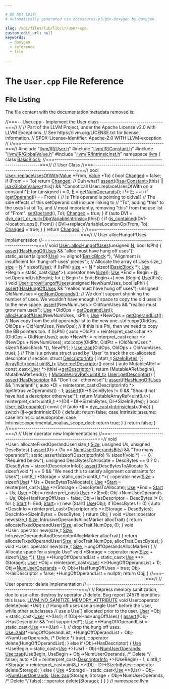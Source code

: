 ```yaml
---

# DO NOT EDIT!
# Automatically generated via docusaurus-plugin-doxygen by Doxygen.

slug: /api/files/lib/lib/ir/user-cpp
custom_edit_url: null
keywords:
  - doxygen
  - reference
  - file

---
```





# The `User.cpp` File Reference

<DoxygenPage pluginConfig={pluginConfig}>




## File Listing

The file content with the documentation metadata removed is:

<ProgramListing>

<Link id="l00001" /><CodeLine lineNumber="1"><span class="doxyHighlightComment">//===-- User.cpp - Implement the User class -------------------------------===//</span></CodeLine>
<Link id="l00002" /><CodeLine lineNumber="2"><span class="doxyHighlightComment">//</span></CodeLine>
<Link id="l00003" /><CodeLine lineNumber="3"><span class="doxyHighlightComment">// Part of the LLVM Project, under the Apache License v2.0 with LLVM Exceptions.</span></CodeLine>
<Link id="l00004" /><CodeLine lineNumber="4"><span class="doxyHighlightComment">// See https://llvm.org/LICENSE.txt for license information.</span></CodeLine>
<Link id="l00005" /><CodeLine lineNumber="5"><span class="doxyHighlightComment">// SPDX-License-Identifier: Apache-2.0 WITH LLVM-exception</span></CodeLine>
<Link id="l00006" /><CodeLine lineNumber="6"><span class="doxyHighlightComment">//</span></CodeLine>
<Link id="l00007" /><CodeLine lineNumber="7"><span class="doxyHighlightComment">//===----------------------------------------------------------------------===//</span></CodeLine>
<Link id="l00008" /><CodeLine lineNumber="8"></CodeLine>
<Link id="l00009" /><CodeLine lineNumber="9"><span class="doxyHighlightPreprocessor">#include &quot;<a href="/docs/api/files/include/include/llvm/include/llvm/ir/user-h">llvm/IR/User.h</a>&quot;</span></CodeLine>
<Link id="l00010" /><CodeLine lineNumber="10"><span class="doxyHighlightPreprocessor">#include &quot;<a href="/docs/api/files/include/include/llvm/include/llvm/ir/constant-h">llvm/IR/Constant.h</a>&quot;</span></CodeLine>
<Link id="l00011" /><CodeLine lineNumber="11"><span class="doxyHighlightPreprocessor">#include &quot;<a href="/docs/api/files/include/include/llvm/include/llvm/ir/globalvalue-h">llvm/IR/GlobalValue.h</a>&quot;</span></CodeLine>
<Link id="l00012" /><CodeLine lineNumber="12"><span class="doxyHighlightPreprocessor">#include &quot;<a href="/docs/api/files/include/include/llvm/include/llvm/ir/intrinsicinst-h">llvm/IR/IntrinsicInst.h</a>&quot;</span></CodeLine>
<Link id="l00013" /><CodeLine lineNumber="13"></CodeLine>
<Link id="l00014" /><CodeLine lineNumber="14"><span class="doxyHighlightKeyword">namespace </span><span class="doxyHighlight"><a href="/docs/api/namespaces/llvm">llvm</a> &#123;</span></CodeLine>
<Link id="l00015" /><CodeLine lineNumber="15"><span class="doxyHighlightKeyword">class </span><span class="doxyHighlight"><a href="/docs/api/classes/llvm/basicblock">BasicBlock</a>;</span></CodeLine>
<Link id="l00016" /><CodeLine lineNumber="16"></CodeLine>
<Link id="l00017" /><CodeLine lineNumber="17"><span class="doxyHighlightComment">//===----------------------------------------------------------------------===//</span></CodeLine>
<Link id="l00018" /><CodeLine lineNumber="18"><span class="doxyHighlightComment">//                                 User Class</span></CodeLine>
<Link id="l00019" /><CodeLine lineNumber="19"><span class="doxyHighlightComment">//===----------------------------------------------------------------------===//</span></CodeLine>
<Link id="l00020" /><CodeLine lineNumber="20"></CodeLine>
<Link id="l00021" /><CodeLine lineNumber="21"><span class="doxyHighlightKeywordType">bool</span><span class="doxyHighlight"> <a href="/docs/api/classes/llvm/user/#a1600c7959045cb6b6a5f5a1d427ec67e">User::replaceUsesOfWith</a>(<a href="/docs/api/classes/llvm/value">Value</a> &#42;From, <a href="/docs/api/classes/llvm/value">Value</a> &#42;To) &#123;</span></CodeLine>
<Link id="l00022" /><CodeLine lineNumber="22"><span class="doxyHighlight">  </span><span class="doxyHighlightKeywordType">bool</span><span class="doxyHighlight"> <a href="/docs/api/groups/arcopt/#gaa57b1a4e6a1c79233913139635169cf1">Changed</a> = </span><span class="doxyHighlightKeyword">false</span><span class="doxyHighlight">;</span></CodeLine>
<Link id="l00023" /><CodeLine lineNumber="23"><span class="doxyHighlight">  </span><span class="doxyHighlightKeywordFlow">if</span><span class="doxyHighlight"> (From == To) </span><span class="doxyHighlightKeywordFlow">return</span><span class="doxyHighlight"> <a href="/docs/api/groups/arcopt/#gaa57b1a4e6a1c79233913139635169cf1">Changed</a>;   </span><span class="doxyHighlightComment">// Duh what?</span></CodeLine>
<Link id="l00024" /><CodeLine lineNumber="24"></CodeLine>
<Link id="l00025" /><CodeLine lineNumber="25"><span class="doxyHighlight">  <a href="/docs/api/files/lib/lib/target/lib/target/amdgpu/silowercontrolflow-cpp/#a4868c5d81c5ccc98c47aeab6244346a0">assert</a>((!<a href="/docs/api/namespaces/llvm/#a92ca992e52dddc420f4b069cae06dfbe">isa&lt;Constant&gt;</a>(</span><span class="doxyHighlightKeyword">this</span><span class="doxyHighlight">) || <a href="/docs/api/namespaces/llvm/#a92ca992e52dddc420f4b069cae06dfbe">isa&lt;GlobalValue&gt;</a>(</span><span class="doxyHighlightKeyword">this</span><span class="doxyHighlight">)) &amp;&amp;</span></CodeLine>
<Link id="l00026" /><CodeLine lineNumber="26"><span class="doxyHighlight">         </span><span class="doxyHighlightStringLiteral">&quot;Cannot call User::replaceUsesOfWith on a constant!&quot;</span><span class="doxyHighlight">);</span></CodeLine>
<Link id="l00027" /><CodeLine lineNumber="27"></CodeLine>
<Link id="l00028" /><CodeLine lineNumber="28"><span class="doxyHighlight">  </span><span class="doxyHighlightKeywordFlow">for</span><span class="doxyHighlight"> (</span><span class="doxyHighlightKeywordType">unsigned</span><span class="doxyHighlight"> i = 0, <a href="/docs/api/files/lib/lib/ir/builtingcs-cpp/#abb2b3a60ccc38a28239e19a1646e0c8a">E</a> = <a href="/docs/api/classes/llvm/user/#addec638786f763d967811b45cb662f1f">getNumOperands</a>(); i != <a href="/docs/api/files/lib/lib/ir/builtingcs-cpp/#abb2b3a60ccc38a28239e19a1646e0c8a">E</a>; ++i)</span></CodeLine>
<Link id="l00029" /><CodeLine lineNumber="29"><span class="doxyHighlight">    </span><span class="doxyHighlightKeywordFlow">if</span><span class="doxyHighlight"> (<a href="/docs/api/classes/llvm/user/#aa0a2cb1582d1cec317bd205085469ca1">getOperand</a>(i) == From) &#123;  </span><span class="doxyHighlightComment">// Is This operand is pointing to oldval?</span></CodeLine>
<Link id="l00030" /><CodeLine lineNumber="30"><span class="doxyHighlight">      </span><span class="doxyHighlightComment">// The side effects of this setOperand call include linking to</span></CodeLine>
<Link id="l00031" /><CodeLine lineNumber="31"><span class="doxyHighlight">      </span><span class="doxyHighlightComment">// &quot;To&quot;, adding &quot;this&quot; to the uses list of To, and</span></CodeLine>
<Link id="l00032" /><CodeLine lineNumber="32"><span class="doxyHighlight">      </span><span class="doxyHighlightComment">// most importantly, removing &quot;this&quot; from the use list of &quot;From&quot;.</span></CodeLine>
<Link id="l00033" /><CodeLine lineNumber="33"><span class="doxyHighlight">      <a href="/docs/api/classes/llvm/user/#a5fa9b8e1842b354f64c1ba6be0a4a17f">setOperand</a>(i, To);</span></CodeLine>
<Link id="l00034" /><CodeLine lineNumber="34"><span class="doxyHighlight">      <a href="/docs/api/groups/arcopt/#gaa57b1a4e6a1c79233913139635169cf1">Changed</a> = </span><span class="doxyHighlightKeyword">true</span><span class="doxyHighlight">;</span></CodeLine>
<Link id="l00035" /><CodeLine lineNumber="35"><span class="doxyHighlight">    &#125;</span></CodeLine>
<Link id="l00036" /><CodeLine lineNumber="36"><span class="doxyHighlight">  </span><span class="doxyHighlightKeywordFlow">if</span><span class="doxyHighlight"> (</span><span class="doxyHighlightKeyword">auto</span><span class="doxyHighlight"> DVI = <a href="/docs/api/namespaces/llvm/#a5f6182886dc2f96c204299e92c1565d5">dyn&#95;cast&#95;or&#95;null&lt;DbgVariableIntrinsic&gt;</a>(</span><span class="doxyHighlightKeyword">this</span><span class="doxyHighlight">)) &#123;</span></CodeLine>
<Link id="l00037" /><CodeLine lineNumber="37"><span class="doxyHighlight">    </span><span class="doxyHighlightKeywordFlow">if</span><span class="doxyHighlight"> (<a href="/docs/api/namespaces/llvm/#acd1cd968cb420c82d70926920fcdc7d7">is&#95;contained</a>(DVI-&gt;location&#95;ops(), From)) &#123;</span></CodeLine>
<Link id="l00038" /><CodeLine lineNumber="38"><span class="doxyHighlight">      DVI-&gt;replaceVariableLocationOp(From, To);</span></CodeLine>
<Link id="l00039" /><CodeLine lineNumber="39"><span class="doxyHighlight">      <a href="/docs/api/groups/arcopt/#gaa57b1a4e6a1c79233913139635169cf1">Changed</a> = </span><span class="doxyHighlightKeyword">true</span><span class="doxyHighlight">;</span></CodeLine>
<Link id="l00040" /><CodeLine lineNumber="40"><span class="doxyHighlight">    &#125;</span></CodeLine>
<Link id="l00041" /><CodeLine lineNumber="41"><span class="doxyHighlight">  &#125;</span></CodeLine>
<Link id="l00042" /><CodeLine lineNumber="42"></CodeLine>
<Link id="l00043" /><CodeLine lineNumber="43"><span class="doxyHighlight">  </span><span class="doxyHighlightKeywordFlow">return</span><span class="doxyHighlight"> <a href="/docs/api/groups/arcopt/#gaa57b1a4e6a1c79233913139635169cf1">Changed</a>;</span></CodeLine>
<Link id="l00044" /><CodeLine lineNumber="44"><span class="doxyHighlight">&#125;</span></CodeLine>
<Link id="l00045" /><CodeLine lineNumber="45"></CodeLine>
<Link id="l00046" /><CodeLine lineNumber="46"><span class="doxyHighlightComment">//===----------------------------------------------------------------------===//</span></CodeLine>
<Link id="l00047" /><CodeLine lineNumber="47"><span class="doxyHighlightComment">//                         User allocHungoffUses Implementation</span></CodeLine>
<Link id="l00048" /><CodeLine lineNumber="48"><span class="doxyHighlightComment">//===----------------------------------------------------------------------===//</span></CodeLine>
<Link id="l00049" /><CodeLine lineNumber="49"></CodeLine>
<Link id="l00050" /><CodeLine lineNumber="50"><span class="doxyHighlightKeywordType">void</span><span class="doxyHighlight"> <a href="/docs/api/classes/llvm/user/#a1f1febd65726339f65bf604c66f908c0">User::allocHungoffUses</a>(</span><span class="doxyHighlightKeywordType">unsigned</span><span class="doxyHighlight"> <a href="/docs/api/files/lib/lib/support/regcomp-c/#a0240ac851181b84ac374872dc5434ee4">N</a>, </span><span class="doxyHighlightKeywordType">bool</span><span class="doxyHighlight"> IsPhi) &#123;</span></CodeLine>
<Link id="l00051" /><CodeLine lineNumber="51"><span class="doxyHighlight">  <a href="/docs/api/files/lib/lib/target/lib/target/amdgpu/silowercontrolflow-cpp/#a4868c5d81c5ccc98c47aeab6244346a0">assert</a>(<a href="/docs/api/classes/llvm/value/#abe68086704afcf3325b6b9b14ca4b625">HasHungOffUses</a> &amp;&amp; </span><span class="doxyHighlightStringLiteral">&quot;alloc must have hung off uses&quot;</span><span class="doxyHighlight">);</span></CodeLine>
<Link id="l00052" /><CodeLine lineNumber="52"></CodeLine>
<Link id="l00053" /><CodeLine lineNumber="53"><span class="doxyHighlight">  </span><span class="doxyHighlightKeyword">static&#95;assert</span><span class="doxyHighlight">(</span><span class="doxyHighlightKeyword">alignof</span><span class="doxyHighlight">(<a href="/docs/api/namespaces/llvm/rdf/#abd774f5d3a81e00ffb690f4f5c0c82cf">Use</a>) &gt;= </span><span class="doxyHighlightKeyword">alignof</span><span class="doxyHighlight">(<a href="/docs/api/namespaces/llvm/isd/#a22ea9cec080dd5f4f47ba234c2f59110a8472e46f9e4db168c5610ecdfb05dbaf">BasicBlock</a> &#42;),</span></CodeLine>
<Link id="l00054" /><CodeLine lineNumber="54"><span class="doxyHighlight">                </span><span class="doxyHighlightStringLiteral">&quot;Alignment is insufficient for &#39;hung-off-uses&#39; pieces&quot;</span><span class="doxyHighlight">);</span></CodeLine>
<Link id="l00055" /><CodeLine lineNumber="55"></CodeLine>
<Link id="l00056" /><CodeLine lineNumber="56"><span class="doxyHighlight">  </span><span class="doxyHighlightComment">// Allocate the array of Uses</span></CodeLine>
<Link id="l00057" /><CodeLine lineNumber="57"><span class="doxyHighlight">  </span><span class="doxyHighlightKeywordType">size&#95;t</span><span class="doxyHighlight"> <a href="/docs/api/files/lib/lib/target/lib/target/nvptx/nvvmreflect-cpp/#ac934769d93af95250952646a3829df4c">size</a> = <a href="/docs/api/files/lib/lib/support/regcomp-c/#a0240ac851181b84ac374872dc5434ee4">N</a> &#42; </span><span class="doxyHighlightKeyword">sizeof</span><span class="doxyHighlight">(<a href="/docs/api/namespaces/llvm/rdf/#abd774f5d3a81e00ffb690f4f5c0c82cf">Use</a>);</span></CodeLine>
<Link id="l00058" /><CodeLine lineNumber="58"><span class="doxyHighlight">  </span><span class="doxyHighlightKeywordFlow">if</span><span class="doxyHighlight"> (IsPhi)</span></CodeLine>
<Link id="l00059" /><CodeLine lineNumber="59"><span class="doxyHighlight">    <a href="/docs/api/files/lib/lib/target/lib/target/nvptx/nvvmreflect-cpp/#ac934769d93af95250952646a3829df4c">size</a> += <a href="/docs/api/files/lib/lib/support/regcomp-c/#a0240ac851181b84ac374872dc5434ee4">N</a> &#42; </span><span class="doxyHighlightKeyword">sizeof</span><span class="doxyHighlight">(<a href="/docs/api/namespaces/llvm/isd/#a22ea9cec080dd5f4f47ba234c2f59110a8472e46f9e4db168c5610ecdfb05dbaf">BasicBlock</a> &#42;);</span></CodeLine>
<Link id="l00060" /><CodeLine lineNumber="60"><span class="doxyHighlight">  <a href="/docs/api/namespaces/llvm/rdf/#abd774f5d3a81e00ffb690f4f5c0c82cf">Use</a> &#42;Begin = </span><span class="doxyHighlightKeyword">static&#95;cast&lt;</span><span class="doxyHighlight"><a href="/docs/api/namespaces/llvm/rdf/#abd774f5d3a81e00ffb690f4f5c0c82cf">Use</a>&#42;</span><span class="doxyHighlightKeyword">&gt;</span><span class="doxyHighlight">(::operator </span><span class="doxyHighlightKeyword">new</span><span class="doxyHighlight">(<a href="/docs/api/files/lib/lib/target/lib/target/nvptx/nvvmreflect-cpp/#ac934769d93af95250952646a3829df4c">size</a>));</span></CodeLine>
<Link id="l00061" /><CodeLine lineNumber="61"><span class="doxyHighlight">  <a href="/docs/api/namespaces/llvm/rdf/#abd774f5d3a81e00ffb690f4f5c0c82cf">Use</a> &#42;End = Begin + <a href="/docs/api/files/lib/lib/support/regcomp-c/#a0240ac851181b84ac374872dc5434ee4">N</a>;</span></CodeLine>
<Link id="l00062" /><CodeLine lineNumber="62"><span class="doxyHighlight">  setOperandList(Begin);</span></CodeLine>
<Link id="l00063" /><CodeLine lineNumber="63"><span class="doxyHighlight">  </span><span class="doxyHighlightKeywordFlow">for</span><span class="doxyHighlight"> (; Begin != End; Begin++)</span></CodeLine>
<Link id="l00064" /><CodeLine lineNumber="64"><span class="doxyHighlight">    </span><span class="doxyHighlightKeyword">new</span><span class="doxyHighlight"> (Begin) <a href="/docs/api/namespaces/llvm/rdf/#abd774f5d3a81e00ffb690f4f5c0c82cf">Use</a>(</span><span class="doxyHighlightKeyword">this</span><span class="doxyHighlight">);</span></CodeLine>
<Link id="l00065" /><CodeLine lineNumber="65"><span class="doxyHighlight">&#125;</span></CodeLine>
<Link id="l00066" /><CodeLine lineNumber="66"></CodeLine>
<Link id="l00067" /><CodeLine lineNumber="67"><span class="doxyHighlightKeywordType">void</span><span class="doxyHighlight"> <a href="/docs/api/classes/llvm/user/#af834e5d5dd096241c0bcc01c5a9c0902">User::growHungoffUses</a>(</span><span class="doxyHighlightKeywordType">unsigned</span><span class="doxyHighlight"> NewNumUses, </span><span class="doxyHighlightKeywordType">bool</span><span class="doxyHighlight"> IsPhi) &#123;</span></CodeLine>
<Link id="l00068" /><CodeLine lineNumber="68"><span class="doxyHighlight">  <a href="/docs/api/files/lib/lib/target/lib/target/amdgpu/silowercontrolflow-cpp/#a4868c5d81c5ccc98c47aeab6244346a0">assert</a>(<a href="/docs/api/classes/llvm/value/#abe68086704afcf3325b6b9b14ca4b625">HasHungOffUses</a> &amp;&amp; </span><span class="doxyHighlightStringLiteral">&quot;realloc must have hung off uses&quot;</span><span class="doxyHighlight">);</span></CodeLine>
<Link id="l00069" /><CodeLine lineNumber="69"></CodeLine>
<Link id="l00070" /><CodeLine lineNumber="70"><span class="doxyHighlight">  </span><span class="doxyHighlightKeywordType">unsigned</span><span class="doxyHighlight"> OldNumUses = <a href="/docs/api/classes/llvm/user/#addec638786f763d967811b45cb662f1f">getNumOperands</a>();</span></CodeLine>
<Link id="l00071" /><CodeLine lineNumber="71"></CodeLine>
<Link id="l00072" /><CodeLine lineNumber="72"><span class="doxyHighlight">  </span><span class="doxyHighlightComment">// We don&#39;t support shrinking the number of uses.  We wouldn&#39;t have enough</span></CodeLine>
<Link id="l00073" /><CodeLine lineNumber="73"><span class="doxyHighlight">  </span><span class="doxyHighlightComment">// space to copy the old uses in to the new space.</span></CodeLine>
<Link id="l00074" /><CodeLine lineNumber="74"><span class="doxyHighlight">  <a href="/docs/api/files/lib/lib/target/lib/target/amdgpu/silowercontrolflow-cpp/#a4868c5d81c5ccc98c47aeab6244346a0">assert</a>(NewNumUses &gt; OldNumUses &amp;&amp; </span><span class="doxyHighlightStringLiteral">&quot;realloc must grow num uses&quot;</span><span class="doxyHighlight">);</span></CodeLine>
<Link id="l00075" /><CodeLine lineNumber="75"></CodeLine>
<Link id="l00076" /><CodeLine lineNumber="76"><span class="doxyHighlight">  <a href="/docs/api/namespaces/llvm/rdf/#abd774f5d3a81e00ffb690f4f5c0c82cf">Use</a> &#42;OldOps = <a href="/docs/api/classes/llvm/user/#a024c7e10ce431a93ffdb4e5e6401e0be">getOperandList</a>();</span></CodeLine>
<Link id="l00077" /><CodeLine lineNumber="77"><span class="doxyHighlight">  <a href="/docs/api/classes/llvm/user/#a1f1febd65726339f65bf604c66f908c0">allocHungoffUses</a>(NewNumUses, IsPhi);</span></CodeLine>
<Link id="l00078" /><CodeLine lineNumber="78"><span class="doxyHighlight">  <a href="/docs/api/namespaces/llvm/rdf/#abd774f5d3a81e00ffb690f4f5c0c82cf">Use</a> &#42;NewOps = <a href="/docs/api/classes/llvm/user/#a024c7e10ce431a93ffdb4e5e6401e0be">getOperandList</a>();</span></CodeLine>
<Link id="l00079" /><CodeLine lineNumber="79"></CodeLine>
<Link id="l00080" /><CodeLine lineNumber="80"><span class="doxyHighlight">  </span><span class="doxyHighlightComment">// Now copy from the old operands list to the new one.</span></CodeLine>
<Link id="l00081" /><CodeLine lineNumber="81"><span class="doxyHighlight">  std::copy(OldOps, OldOps + OldNumUses, NewOps);</span></CodeLine>
<Link id="l00082" /><CodeLine lineNumber="82"></CodeLine>
<Link id="l00083" /><CodeLine lineNumber="83"><span class="doxyHighlight">  </span><span class="doxyHighlightComment">// If this is a Phi, then we need to copy the BB pointers too.</span></CodeLine>
<Link id="l00084" /><CodeLine lineNumber="84"><span class="doxyHighlight">  </span><span class="doxyHighlightKeywordFlow">if</span><span class="doxyHighlight"> (IsPhi) &#123;</span></CodeLine>
<Link id="l00085" /><CodeLine lineNumber="85"><span class="doxyHighlight">    </span><span class="doxyHighlightKeyword">auto</span><span class="doxyHighlight"> &#42;OldPtr = </span><span class="doxyHighlightKeyword">reinterpret&#95;cast&lt;</span><span class="doxyHighlightKeywordType">char</span><span class="doxyHighlight"> &#42;</span><span class="doxyHighlightKeyword">&gt;</span><span class="doxyHighlight">(OldOps + OldNumUses);</span></CodeLine>
<Link id="l00086" /><CodeLine lineNumber="86"><span class="doxyHighlight">    </span><span class="doxyHighlightKeyword">auto</span><span class="doxyHighlight"> &#42;NewPtr = </span><span class="doxyHighlightKeyword">reinterpret&#95;cast&lt;</span><span class="doxyHighlightKeywordType">char</span><span class="doxyHighlight"> &#42;</span><span class="doxyHighlightKeyword">&gt;</span><span class="doxyHighlight">(NewOps + NewNumUses);</span></CodeLine>
<Link id="l00087" /><CodeLine lineNumber="87"><span class="doxyHighlight">    std::copy(OldPtr, OldPtr + (OldNumUses &#42; </span><span class="doxyHighlightKeyword">sizeof</span><span class="doxyHighlight">(BasicBlock &#42;)), NewPtr);</span></CodeLine>
<Link id="l00088" /><CodeLine lineNumber="88"><span class="doxyHighlight">  &#125;</span></CodeLine>
<Link id="l00089" /><CodeLine lineNumber="89"><span class="doxyHighlight">  <a href="/docs/api/classes/llvm/use/#a017fb8dfaf7591379bf7596ce0f196eb">Use::zap</a>(OldOps, OldOps + OldNumUses, </span><span class="doxyHighlightKeyword">true</span><span class="doxyHighlight">);</span></CodeLine>
<Link id="l00090" /><CodeLine lineNumber="90"><span class="doxyHighlight">&#125;</span></CodeLine>
<Link id="l00091" /><CodeLine lineNumber="91"></CodeLine>
<Link id="l00092" /><CodeLine lineNumber="92"></CodeLine>
<Link id="l00093" /><CodeLine lineNumber="93"><span class="doxyHighlightComment">// This is a private struct used by &#96;User&#96; to track the co-allocated descriptor</span></CodeLine>
<Link id="l00094" /><CodeLine lineNumber="94"><span class="doxyHighlightComment">// section.</span></CodeLine>
<Link id="l00095" /><CodeLine lineNumber="95"><span class="doxyHighlightKeyword">struct </span><span class="doxyHighlight"><a href="/docs/api/structs/llvm/descriptorinfo">DescriptorInfo</a> &#123;</span></CodeLine>
<Link id="l00096" /><CodeLine lineNumber="96"><span class="doxyHighlight">  intptr&#95;t <a href="/docs/api/structs/llvm/descriptorinfo/#a87112c664e8508aa7fca39c810cd4229">SizeInBytes</a>;</span></CodeLine>
<Link id="l00097" /><CodeLine lineNumber="97"><span class="doxyHighlight">&#125;;</span></CodeLine>
<Link id="l00098" /><CodeLine lineNumber="98"></CodeLine>
<Link id="l00099" /><CodeLine lineNumber="99"><span class="doxyHighlight"><a href="/docs/api/classes/llvm/arrayref">ArrayRef&lt;const uint8&#95;t&gt;</a> <a href="/docs/api/classes/llvm/user/#a0d4a83cd78f12aa1ab452c4d94b9cb7b">User::getDescriptor</a>()</span><span class="doxyHighlightKeyword"> const </span><span class="doxyHighlight">&#123;</span></CodeLine>
<Link id="l00100" /><CodeLine lineNumber="100"><span class="doxyHighlight">  </span><span class="doxyHighlightKeyword">auto</span><span class="doxyHighlight"> MutableARef = </span><span class="doxyHighlightKeyword">const&#95;cast&lt;</span><span class="doxyHighlight"><a href="/docs/api/classes/llvm/user/#a282fa3e9586425313e0a954c18deee15">User</a> &#42;</span><span class="doxyHighlightKeyword">&gt;</span><span class="doxyHighlight">(</span><span class="doxyHighlightKeyword">this</span><span class="doxyHighlight">)-&gt;<a href="/docs/api/classes/llvm/user/#a0d4a83cd78f12aa1ab452c4d94b9cb7b">getDescriptor</a>();</span></CodeLine>
<Link id="l00101" /><CodeLine lineNumber="101"><span class="doxyHighlight">  </span><span class="doxyHighlightKeywordFlow">return</span><span class="doxyHighlight"> &#123;MutableARef.begin(), MutableARef.end()&#125;;</span></CodeLine>
<Link id="l00102" /><CodeLine lineNumber="102"><span class="doxyHighlight">&#125;</span></CodeLine>
<Link id="l00103" /><CodeLine lineNumber="103"></CodeLine>
<Link id="l00104" /><CodeLine lineNumber="104"><span class="doxyHighlight"><a href="/docs/api/classes/llvm/mutablearrayref">MutableArrayRef&lt;uint8&#95;t&gt;</a> <a href="/docs/api/classes/llvm/user/#a0d4a83cd78f12aa1ab452c4d94b9cb7b">User::getDescriptor</a>() &#123;</span></CodeLine>
<Link id="l00105" /><CodeLine lineNumber="105"><span class="doxyHighlight">  <a href="/docs/api/files/lib/lib/target/lib/target/amdgpu/silowercontrolflow-cpp/#a4868c5d81c5ccc98c47aeab6244346a0">assert</a>(<a href="/docs/api/classes/llvm/value/#ae534948f447c9e41a6890b01a8c13f0a">HasDescriptor</a> &amp;&amp; </span><span class="doxyHighlightStringLiteral">&quot;Don&#39;t call otherwise!&quot;</span><span class="doxyHighlight">);</span></CodeLine>
<Link id="l00106" /><CodeLine lineNumber="106"><span class="doxyHighlight">  <a href="/docs/api/files/lib/lib/target/lib/target/amdgpu/silowercontrolflow-cpp/#a4868c5d81c5ccc98c47aeab6244346a0">assert</a>(!<a href="/docs/api/classes/llvm/value/#abe68086704afcf3325b6b9b14ca4b625">HasHungOffUses</a> &amp;&amp; </span><span class="doxyHighlightStringLiteral">&quot;Invariant!&quot;</span><span class="doxyHighlight">);</span></CodeLine>
<Link id="l00107" /><CodeLine lineNumber="107"></CodeLine>
<Link id="l00108" /><CodeLine lineNumber="108"><span class="doxyHighlight">  </span><span class="doxyHighlightKeyword">auto</span><span class="doxyHighlight"> &#42;DI = </span><span class="doxyHighlightKeyword">reinterpret&#95;cast&lt;</span><span class="doxyHighlight">DescriptorInfo &#42;</span><span class="doxyHighlightKeyword">&gt;</span><span class="doxyHighlight">(getIntrusiveOperands()) - 1;</span></CodeLine>
<Link id="l00109" /><CodeLine lineNumber="109"><span class="doxyHighlight">  <a href="/docs/api/files/lib/lib/target/lib/target/amdgpu/silowercontrolflow-cpp/#a4868c5d81c5ccc98c47aeab6244346a0">assert</a>(DI-&gt;SizeInBytes != 0 &amp;&amp; </span><span class="doxyHighlightStringLiteral">&quot;Should not have had a descriptor otherwise!&quot;</span><span class="doxyHighlight">);</span></CodeLine>
<Link id="l00110" /><CodeLine lineNumber="110"></CodeLine>
<Link id="l00111" /><CodeLine lineNumber="111"><span class="doxyHighlight">  </span><span class="doxyHighlightKeywordFlow">return</span><span class="doxyHighlight"> MutableArrayRef&lt;uint8&#95;t&gt;(</span></CodeLine>
<Link id="l00112" /><CodeLine lineNumber="112"><span class="doxyHighlight">      </span><span class="doxyHighlightKeyword">reinterpret&#95;cast&lt;</span><span class="doxyHighlight">uint8&#95;t &#42;</span><span class="doxyHighlightKeyword">&gt;</span><span class="doxyHighlight">(DI) - DI-&gt;SizeInBytes, DI-&gt;SizeInBytes);</span></CodeLine>
<Link id="l00113" /><CodeLine lineNumber="113"><span class="doxyHighlight">&#125;</span></CodeLine>
<Link id="l00114" /><CodeLine lineNumber="114"></CodeLine>
<Link id="l00115" /><CodeLine lineNumber="115"><span class="doxyHighlightKeywordType">bool</span><span class="doxyHighlight"> <a href="/docs/api/classes/llvm/user/#af6a49991304b167c94f4a9756d3fd48f">User::isDroppable</a>()</span><span class="doxyHighlightKeyword"> const </span><span class="doxyHighlight">&#123;</span></CodeLine>
<Link id="l00116" /><CodeLine lineNumber="116"><span class="doxyHighlight">  </span><span class="doxyHighlightKeywordFlow">if</span><span class="doxyHighlight"> (</span><span class="doxyHighlightKeyword">auto</span><span class="doxyHighlight"> &#42;<a href="/docs/api/files/lib/lib/target/lib/target/nvptx/nvvmintrrange-cpp/#ac5804672fc0850438d63caec770647f8">II</a> = <a href="/docs/api/namespaces/llvm/#a22eeee01734061ac1b31ccd994c49eef">dyn&#95;cast&lt;IntrinsicInst&gt;</a>(</span><span class="doxyHighlightKeyword">this</span><span class="doxyHighlight">)) &#123;</span></CodeLine>
<Link id="l00117" /><CodeLine lineNumber="117"><span class="doxyHighlight">    </span><span class="doxyHighlightKeywordFlow">switch</span><span class="doxyHighlight"> (<a href="/docs/api/files/lib/lib/target/lib/target/nvptx/nvvmintrrange-cpp/#ac5804672fc0850438d63caec770647f8">II</a>-&gt;getIntrinsicID()) &#123;</span></CodeLine>
<Link id="l00118" /><CodeLine lineNumber="118"><span class="doxyHighlight">    </span><span class="doxyHighlightKeywordFlow">default</span><span class="doxyHighlight">:</span></CodeLine>
<Link id="l00119" /><CodeLine lineNumber="119"><span class="doxyHighlight">      </span><span class="doxyHighlightKeywordFlow">return</span><span class="doxyHighlight"> </span><span class="doxyHighlightKeyword">false</span><span class="doxyHighlight">;</span></CodeLine>
<Link id="l00120" /><CodeLine lineNumber="120"><span class="doxyHighlight">    </span><span class="doxyHighlightKeywordFlow">case</span><span class="doxyHighlight"> Intrinsic::assume:</span></CodeLine>
<Link id="l00121" /><CodeLine lineNumber="121"><span class="doxyHighlight">    </span><span class="doxyHighlightKeywordFlow">case</span><span class="doxyHighlight"> Intrinsic::pseudoprobe:</span></CodeLine>
<Link id="l00122" /><CodeLine lineNumber="122"><span class="doxyHighlight">    </span><span class="doxyHighlightKeywordFlow">case</span><span class="doxyHighlight"> Intrinsic::experimental&#95;noalias&#95;scope&#95;decl:</span></CodeLine>
<Link id="l00123" /><CodeLine lineNumber="123"><span class="doxyHighlight">      </span><span class="doxyHighlightKeywordFlow">return</span><span class="doxyHighlight"> </span><span class="doxyHighlightKeyword">true</span><span class="doxyHighlight">;</span></CodeLine>
<Link id="l00124" /><CodeLine lineNumber="124"><span class="doxyHighlight">    &#125;</span></CodeLine>
<Link id="l00125" /><CodeLine lineNumber="125"><span class="doxyHighlight">  &#125;</span></CodeLine>
<Link id="l00126" /><CodeLine lineNumber="126"><span class="doxyHighlight">  </span><span class="doxyHighlightKeywordFlow">return</span><span class="doxyHighlight"> </span><span class="doxyHighlightKeyword">false</span><span class="doxyHighlight">;</span></CodeLine>
<Link id="l00127" /><CodeLine lineNumber="127"><span class="doxyHighlight">&#125;</span></CodeLine>
<Link id="l00128" /><CodeLine lineNumber="128"></CodeLine>
<Link id="l00129" /><CodeLine lineNumber="129"><span class="doxyHighlightComment">//===----------------------------------------------------------------------===//</span></CodeLine>
<Link id="l00130" /><CodeLine lineNumber="130"><span class="doxyHighlightComment">//                         User operator new Implementations</span></CodeLine>
<Link id="l00131" /><CodeLine lineNumber="131"><span class="doxyHighlightComment">//===----------------------------------------------------------------------===//</span></CodeLine>
<Link id="l00132" /><CodeLine lineNumber="132"></CodeLine>
<Link id="l00133" /><CodeLine lineNumber="133"><span class="doxyHighlightKeywordType">void</span><span class="doxyHighlight"> &#42;User::allocateFixedOperandUser(</span><span class="doxyHighlightKeywordType">size&#95;t</span><span class="doxyHighlight"> <a href="/docs/api/files/lib/lib/analysis/inlineorder-cpp/#a7ee6f0cb51c3b9056199e9a0001fe8c3a6f6cb72d544962fa333e2e34ce64f719">Size</a>, </span><span class="doxyHighlightKeywordType">unsigned</span><span class="doxyHighlight"> Us,</span></CodeLine>
<Link id="l00134" /><CodeLine lineNumber="134"><span class="doxyHighlight">                                     </span><span class="doxyHighlightKeywordType">unsigned</span><span class="doxyHighlight"> DescBytes) &#123;</span></CodeLine>
<Link id="l00135" /><CodeLine lineNumber="135"><span class="doxyHighlight">  <a href="/docs/api/files/lib/lib/target/lib/target/amdgpu/silowercontrolflow-cpp/#a4868c5d81c5ccc98c47aeab6244346a0">assert</a>(Us &lt; (1u &lt;&lt; <a href="/docs/api/classes/llvm/value/#a19833a77591e9d860373ab7fc4793044a6050aee72ddd23b6d91ec3f126679fec">NumUserOperandsBits</a>) &amp;&amp; </span><span class="doxyHighlightStringLiteral">&quot;Too many operands&quot;</span><span class="doxyHighlight">);</span></CodeLine>
<Link id="l00136" /><CodeLine lineNumber="136"></CodeLine>
<Link id="l00137" /><CodeLine lineNumber="137"><span class="doxyHighlight">  </span><span class="doxyHighlightKeyword">static&#95;assert</span><span class="doxyHighlight">(</span><span class="doxyHighlightKeyword">sizeof</span><span class="doxyHighlight">(DescriptorInfo) % </span><span class="doxyHighlightKeyword">sizeof</span><span class="doxyHighlight">(</span><span class="doxyHighlightKeywordType">void</span><span class="doxyHighlight"> &#42;) == 0, </span><span class="doxyHighlightStringLiteral">&quot;Required below&quot;</span><span class="doxyHighlight">);</span></CodeLine>
<Link id="l00138" /><CodeLine lineNumber="138"></CodeLine>
<Link id="l00139" /><CodeLine lineNumber="139"><span class="doxyHighlight">  </span><span class="doxyHighlightKeywordType">unsigned</span><span class="doxyHighlight"> DescBytesToAllocate =</span></CodeLine>
<Link id="l00140" /><CodeLine lineNumber="140"><span class="doxyHighlight">      DescBytes == 0 ? 0 : (DescBytes + </span><span class="doxyHighlightKeyword">sizeof</span><span class="doxyHighlight">(DescriptorInfo));</span></CodeLine>
<Link id="l00141" /><CodeLine lineNumber="141"><span class="doxyHighlight">  <a href="/docs/api/files/lib/lib/target/lib/target/amdgpu/silowercontrolflow-cpp/#a4868c5d81c5ccc98c47aeab6244346a0">assert</a>(DescBytesToAllocate % </span><span class="doxyHighlightKeyword">sizeof</span><span class="doxyHighlight">(</span><span class="doxyHighlightKeywordType">void</span><span class="doxyHighlight"> &#42;) == 0 &amp;&amp;</span></CodeLine>
<Link id="l00142" /><CodeLine lineNumber="142"><span class="doxyHighlight">         </span><span class="doxyHighlightStringLiteral">&quot;We need this to satisfy alignment constraints for Uses&quot;</span><span class="doxyHighlight">);</span></CodeLine>
<Link id="l00143" /><CodeLine lineNumber="143"></CodeLine>
<Link id="l00144" /><CodeLine lineNumber="144"><span class="doxyHighlight">  uint8&#95;t &#42;Storage = </span><span class="doxyHighlightKeyword">static&#95;cast&lt;</span><span class="doxyHighlight">uint8&#95;t &#42;</span><span class="doxyHighlightKeyword">&gt;</span><span class="doxyHighlight">(</span></CodeLine>
<Link id="l00145" /><CodeLine lineNumber="145"><span class="doxyHighlight">      ::operator </span><span class="doxyHighlightKeyword">new</span><span class="doxyHighlight">(<a href="/docs/api/files/lib/lib/analysis/inlineorder-cpp/#a7ee6f0cb51c3b9056199e9a0001fe8c3a6f6cb72d544962fa333e2e34ce64f719">Size</a> + </span><span class="doxyHighlightKeyword">sizeof</span><span class="doxyHighlight">(<a href="/docs/api/namespaces/llvm/rdf/#abd774f5d3a81e00ffb690f4f5c0c82cf">Use</a>) &#42; Us + DescBytesToAllocate));</span></CodeLine>
<Link id="l00146" /><CodeLine lineNumber="146"><span class="doxyHighlight">  <a href="/docs/api/namespaces/llvm/rdf/#abd774f5d3a81e00ffb690f4f5c0c82cf">Use</a> &#42;<a href="/docs/api/namespaces/llvm/memprof/#abee3ddc7c6eb611a3b96fb69489c81caaa6122a65eaa676f700ae68d393054a37">Start</a> = </span><span class="doxyHighlightKeyword">reinterpret&#95;cast&lt;</span><span class="doxyHighlight"><a href="/docs/api/namespaces/llvm/rdf/#abd774f5d3a81e00ffb690f4f5c0c82cf">Use</a> &#42;</span><span class="doxyHighlightKeyword">&gt;</span><span class="doxyHighlight">(Storage + DescBytesToAllocate);</span></CodeLine>
<Link id="l00147" /><CodeLine lineNumber="147"><span class="doxyHighlight">  <a href="/docs/api/namespaces/llvm/rdf/#abd774f5d3a81e00ffb690f4f5c0c82cf">Use</a> &#42;End = <a href="/docs/api/namespaces/llvm/memprof/#abee3ddc7c6eb611a3b96fb69489c81caaa6122a65eaa676f700ae68d393054a37">Start</a> + Us;</span></CodeLine>
<Link id="l00148" /><CodeLine lineNumber="148"><span class="doxyHighlight">  <a href="/docs/api/classes/llvm/user/#a282fa3e9586425313e0a954c18deee15">User</a> &#42;Obj = </span><span class="doxyHighlightKeyword">reinterpret&#95;cast&lt;</span><span class="doxyHighlight"><a href="/docs/api/classes/llvm/user/#a282fa3e9586425313e0a954c18deee15">User</a> &#42;</span><span class="doxyHighlightKeyword">&gt;</span><span class="doxyHighlight">(End);</span></CodeLine>
<Link id="l00149" /><CodeLine lineNumber="149"><span class="doxyHighlight">  Obj-&gt;NumUserOperands = Us;</span></CodeLine>
<Link id="l00150" /><CodeLine lineNumber="150"><span class="doxyHighlight">  Obj-&gt;HasHungOffUses = </span><span class="doxyHighlightKeyword">false</span><span class="doxyHighlight">;</span></CodeLine>
<Link id="l00151" /><CodeLine lineNumber="151"><span class="doxyHighlight">  Obj-&gt;HasDescriptor = DescBytes != 0;</span></CodeLine>
<Link id="l00152" /><CodeLine lineNumber="152"><span class="doxyHighlight">  </span><span class="doxyHighlightKeywordFlow">for</span><span class="doxyHighlight"> (; <a href="/docs/api/namespaces/llvm/memprof/#abee3ddc7c6eb611a3b96fb69489c81caaa6122a65eaa676f700ae68d393054a37">Start</a> != End; <a href="/docs/api/namespaces/llvm/memprof/#abee3ddc7c6eb611a3b96fb69489c81caaa6122a65eaa676f700ae68d393054a37">Start</a>++)</span></CodeLine>
<Link id="l00153" /><CodeLine lineNumber="153"><span class="doxyHighlight">    </span><span class="doxyHighlightKeyword">new</span><span class="doxyHighlight"> (Start) <a href="/docs/api/namespaces/llvm/rdf/#abd774f5d3a81e00ffb690f4f5c0c82cf">Use</a>(Obj);</span></CodeLine>
<Link id="l00154" /><CodeLine lineNumber="154"></CodeLine>
<Link id="l00155" /><CodeLine lineNumber="155"><span class="doxyHighlight">  </span><span class="doxyHighlightKeywordFlow">if</span><span class="doxyHighlight"> (DescBytes != 0) &#123;</span></CodeLine>
<Link id="l00156" /><CodeLine lineNumber="156"><span class="doxyHighlight">    </span><span class="doxyHighlightKeyword">auto</span><span class="doxyHighlight"> &#42;DescInfo = </span><span class="doxyHighlightKeyword">reinterpret&#95;cast&lt;</span><span class="doxyHighlight">DescriptorInfo &#42;</span><span class="doxyHighlightKeyword">&gt;</span><span class="doxyHighlight">(Storage + DescBytes);</span></CodeLine>
<Link id="l00157" /><CodeLine lineNumber="157"><span class="doxyHighlight">    DescInfo-&gt;SizeInBytes = DescBytes;</span></CodeLine>
<Link id="l00158" /><CodeLine lineNumber="158"><span class="doxyHighlight">  &#125;</span></CodeLine>
<Link id="l00159" /><CodeLine lineNumber="159"></CodeLine>
<Link id="l00160" /><CodeLine lineNumber="160"><span class="doxyHighlight">  </span><span class="doxyHighlightKeywordFlow">return</span><span class="doxyHighlight"> Obj;</span></CodeLine>
<Link id="l00161" /><CodeLine lineNumber="161"><span class="doxyHighlight">&#125;</span></CodeLine>
<Link id="l00162" /><CodeLine lineNumber="162"></CodeLine>
<Link id="l00163" /><CodeLine lineNumber="163"><span class="doxyHighlightKeywordType">void</span><span class="doxyHighlight"> &#42;User::operator </span><span class="doxyHighlightKeyword">new</span><span class="doxyHighlight">(</span><span class="doxyHighlightKeywordType">size&#95;t</span><span class="doxyHighlight"> <a href="/docs/api/files/lib/lib/analysis/inlineorder-cpp/#a7ee6f0cb51c3b9056199e9a0001fe8c3a6f6cb72d544962fa333e2e34ce64f719">Size</a>, IntrusiveOperandsAllocMarker allocTrait) &#123;</span></CodeLine>
<Link id="l00164" /><CodeLine lineNumber="164"><span class="doxyHighlight">  </span><span class="doxyHighlightKeywordFlow">return</span><span class="doxyHighlight"> allocateFixedOperandUser(<a href="/docs/api/files/lib/lib/analysis/inlineorder-cpp/#a7ee6f0cb51c3b9056199e9a0001fe8c3a6f6cb72d544962fa333e2e34ce64f719">Size</a>, allocTrait.NumOps, 0);</span></CodeLine>
<Link id="l00165" /><CodeLine lineNumber="165"><span class="doxyHighlight">&#125;</span></CodeLine>
<Link id="l00166" /><CodeLine lineNumber="166"></CodeLine>
<Link id="l00167" /><CodeLine lineNumber="167"><span class="doxyHighlightKeywordType">void</span><span class="doxyHighlight"> &#42;User::operator </span><span class="doxyHighlightKeyword">new</span><span class="doxyHighlight">(</span><span class="doxyHighlightKeywordType">size&#95;t</span><span class="doxyHighlight"> <a href="/docs/api/files/lib/lib/analysis/inlineorder-cpp/#a7ee6f0cb51c3b9056199e9a0001fe8c3a6f6cb72d544962fa333e2e34ce64f719">Size</a>,</span></CodeLine>
<Link id="l00168" /><CodeLine lineNumber="168"><span class="doxyHighlight">                         IntrusiveOperandsAndDescriptorAllocMarker allocTrait) &#123;</span></CodeLine>
<Link id="l00169" /><CodeLine lineNumber="169"><span class="doxyHighlight">  </span><span class="doxyHighlightKeywordFlow">return</span><span class="doxyHighlight"> allocateFixedOperandUser(<a href="/docs/api/files/lib/lib/analysis/inlineorder-cpp/#a7ee6f0cb51c3b9056199e9a0001fe8c3a6f6cb72d544962fa333e2e34ce64f719">Size</a>, allocTrait.NumOps,</span></CodeLine>
<Link id="l00170" /><CodeLine lineNumber="170"><span class="doxyHighlight">                                  allocTrait.DescBytes);</span></CodeLine>
<Link id="l00171" /><CodeLine lineNumber="171"><span class="doxyHighlight">&#125;</span></CodeLine>
<Link id="l00172" /><CodeLine lineNumber="172"></CodeLine>
<Link id="l00173" /><CodeLine lineNumber="173"><span class="doxyHighlightKeywordType">void</span><span class="doxyHighlight"> &#42;User::operator </span><span class="doxyHighlightKeyword">new</span><span class="doxyHighlight">(</span><span class="doxyHighlightKeywordType">size&#95;t</span><span class="doxyHighlight"> <a href="/docs/api/files/lib/lib/analysis/inlineorder-cpp/#a7ee6f0cb51c3b9056199e9a0001fe8c3a6f6cb72d544962fa333e2e34ce64f719">Size</a>, HungOffOperandsAllocMarker) &#123;</span></CodeLine>
<Link id="l00174" /><CodeLine lineNumber="174"><span class="doxyHighlight">  </span><span class="doxyHighlightComment">// Allocate space for a single Use&#42;</span></CodeLine>
<Link id="l00175" /><CodeLine lineNumber="175"><span class="doxyHighlight">  </span><span class="doxyHighlightKeywordType">void</span><span class="doxyHighlight"> &#42;Storage = ::operator </span><span class="doxyHighlightKeyword">new</span><span class="doxyHighlight">(<a href="/docs/api/files/lib/lib/analysis/inlineorder-cpp/#a7ee6f0cb51c3b9056199e9a0001fe8c3a6f6cb72d544962fa333e2e34ce64f719">Size</a> + </span><span class="doxyHighlightKeyword">sizeof</span><span class="doxyHighlight">(<a href="/docs/api/classes/llvm/use">Use</a> &#42;));</span></CodeLine>
<Link id="l00176" /><CodeLine lineNumber="176"><span class="doxyHighlight">  <a href="/docs/api/classes/llvm/use">Use</a> &#42;&#42;HungOffOperandList = </span><span class="doxyHighlightKeyword">static&#95;cast&lt;</span><span class="doxyHighlight"><a href="/docs/api/classes/llvm/use">Use</a> &#42;&#42;</span><span class="doxyHighlightKeyword">&gt;</span><span class="doxyHighlight">(Storage);</span></CodeLine>
<Link id="l00177" /><CodeLine lineNumber="177"><span class="doxyHighlight">  <a href="/docs/api/classes/llvm/user">User</a> &#42;Obj = </span><span class="doxyHighlightKeyword">reinterpret&#95;cast&lt;</span><span class="doxyHighlight"><a href="/docs/api/classes/llvm/user">User</a> &#42;</span><span class="doxyHighlightKeyword">&gt;</span><span class="doxyHighlight">(HungOffOperandList + 1);</span></CodeLine>
<Link id="l00178" /><CodeLine lineNumber="178"><span class="doxyHighlight">  Obj-&gt;<a href="/docs/api/classes/llvm/value/#ab9ef1cd0d25962bbb4785ae14258ed5d">NumUserOperands</a> = 0;</span></CodeLine>
<Link id="l00179" /><CodeLine lineNumber="179"><span class="doxyHighlight">  Obj-&gt;HasHungOffUses = </span><span class="doxyHighlightKeyword">true</span><span class="doxyHighlight">;</span></CodeLine>
<Link id="l00180" /><CodeLine lineNumber="180"><span class="doxyHighlight">  Obj-&gt;HasDescriptor = </span><span class="doxyHighlightKeyword">false</span><span class="doxyHighlight">;</span></CodeLine>
<Link id="l00181" /><CodeLine lineNumber="181"><span class="doxyHighlight">  &#42;HungOffOperandList = </span><span class="doxyHighlightKeyword">nullptr</span><span class="doxyHighlight">;</span></CodeLine>
<Link id="l00182" /><CodeLine lineNumber="182"><span class="doxyHighlight">  </span><span class="doxyHighlightKeywordFlow">return</span><span class="doxyHighlight"> Obj;</span></CodeLine>
<Link id="l00183" /><CodeLine lineNumber="183"><span class="doxyHighlight">&#125;</span></CodeLine>
<Link id="l00184" /><CodeLine lineNumber="184"></CodeLine>
<Link id="l00185" /><CodeLine lineNumber="185"><span class="doxyHighlightComment">//===----------------------------------------------------------------------===//</span></CodeLine>
<Link id="l00186" /><CodeLine lineNumber="186"><span class="doxyHighlightComment">//                         User operator delete Implementation</span></CodeLine>
<Link id="l00187" /><CodeLine lineNumber="187"><span class="doxyHighlightComment">//===----------------------------------------------------------------------===//</span></CodeLine>
<Link id="l00188" /><CodeLine lineNumber="188"></CodeLine>
<Link id="l00189" /><CodeLine lineNumber="189"><span class="doxyHighlightComment">// Repress memory sanitization, due to use-after-destroy by operator</span></CodeLine>
<Link id="l00190" /><CodeLine lineNumber="190"><span class="doxyHighlightComment">// delete. Bug report 24578 identifies this issue.</span></CodeLine>
<Link id="l00191" /><CodeLine lineNumber="191"><span class="doxyHighlight"><a href="/docs/api/files/include/include/llvm/include/llvm/support/compiler-h/#a2c79436804022a1275836a6dd12946d1">LLVM&#95;NO&#95;SANITIZE&#95;MEMORY&#95;ATTRIBUTE</a> </span><span class="doxyHighlightKeywordType">void</span><span class="doxyHighlight"> User::operator </span><span class="doxyHighlightKeyword">delete</span><span class="doxyHighlight">(</span><span class="doxyHighlightKeywordType">void</span><span class="doxyHighlight"> &#42;Usr) &#123;</span></CodeLine>
<Link id="l00192" /><CodeLine lineNumber="192"><span class="doxyHighlight">  </span><span class="doxyHighlightComment">// Hung off uses use a single Use&#42; before the User, while other subclasses</span></CodeLine>
<Link id="l00193" /><CodeLine lineNumber="193"><span class="doxyHighlight">  </span><span class="doxyHighlightComment">// use a Use&#91;&#93; allocated prior to the user.</span></CodeLine>
<Link id="l00194" /><CodeLine lineNumber="194"><span class="doxyHighlight">  <a href="/docs/api/classes/llvm/user">User</a> &#42;Obj = </span><span class="doxyHighlightKeyword">static&#95;cast&lt;</span><span class="doxyHighlight"><a href="/docs/api/classes/llvm/user">User</a> &#42;</span><span class="doxyHighlightKeyword">&gt;</span><span class="doxyHighlight">(Usr);</span></CodeLine>
<Link id="l00195" /><CodeLine lineNumber="195"><span class="doxyHighlight">  </span><span class="doxyHighlightKeywordFlow">if</span><span class="doxyHighlight"> (Obj-&gt;HasHungOffUses) &#123;</span></CodeLine>
<Link id="l00196" /><CodeLine lineNumber="196"><span class="doxyHighlight">    <a href="/docs/api/files/lib/lib/target/lib/target/amdgpu/silowercontrolflow-cpp/#a4868c5d81c5ccc98c47aeab6244346a0">assert</a>(!Obj-&gt;HasDescriptor &amp;&amp; </span><span class="doxyHighlightStringLiteral">&quot;not supported!&quot;</span><span class="doxyHighlight">);</span></CodeLine>
<Link id="l00197" /><CodeLine lineNumber="197"></CodeLine>
<Link id="l00198" /><CodeLine lineNumber="198"><span class="doxyHighlight">    <a href="/docs/api/classes/llvm/use">Use</a> &#42;&#42;HungOffOperandList = </span><span class="doxyHighlightKeyword">static&#95;cast&lt;</span><span class="doxyHighlight"><a href="/docs/api/classes/llvm/use">Use</a> &#42;&#42;</span><span class="doxyHighlightKeyword">&gt;</span><span class="doxyHighlight">(Usr) - 1;</span></CodeLine>
<Link id="l00199" /><CodeLine lineNumber="199"><span class="doxyHighlight">    </span><span class="doxyHighlightComment">// drop the hung off uses.</span></CodeLine>
<Link id="l00200" /><CodeLine lineNumber="200"><span class="doxyHighlight">    <a href="/docs/api/classes/llvm/use/#a017fb8dfaf7591379bf7596ce0f196eb">Use::zap</a>(&#42;HungOffOperandList, &#42;HungOffOperandList + Obj-&gt;NumUserOperands,</span></CodeLine>
<Link id="l00201" /><CodeLine lineNumber="201"><span class="doxyHighlight">             </span><span class="doxyHighlightComment">/&#42; Delete &#42;/</span><span class="doxyHighlight"> </span><span class="doxyHighlightKeyword">true</span><span class="doxyHighlight">);</span></CodeLine>
<Link id="l00202" /><CodeLine lineNumber="202"><span class="doxyHighlight">    ::operator </span><span class="doxyHighlightKeyword">delete</span><span class="doxyHighlight">(HungOffOperandList);</span></CodeLine>
<Link id="l00203" /><CodeLine lineNumber="203"><span class="doxyHighlight">  &#125; </span><span class="doxyHighlightKeywordFlow">else</span><span class="doxyHighlight"> </span><span class="doxyHighlightKeywordFlow">if</span><span class="doxyHighlight"> (Obj-&gt;HasDescriptor) &#123;</span></CodeLine>
<Link id="l00204" /><CodeLine lineNumber="204"><span class="doxyHighlight">    <a href="/docs/api/classes/llvm/use">Use</a> &#42;UseBegin = </span><span class="doxyHighlightKeyword">static&#95;cast&lt;</span><span class="doxyHighlight"><a href="/docs/api/classes/llvm/use">Use</a> &#42;</span><span class="doxyHighlightKeyword">&gt;</span><span class="doxyHighlight">(Usr) - Obj-&gt;<a href="/docs/api/classes/llvm/value/#ab9ef1cd0d25962bbb4785ae14258ed5d">NumUserOperands</a>;</span></CodeLine>
<Link id="l00205" /><CodeLine lineNumber="205"><span class="doxyHighlight">    <a href="/docs/api/classes/llvm/use/#a017fb8dfaf7591379bf7596ce0f196eb">Use::zap</a>(UseBegin, UseBegin + Obj-&gt;NumUserOperands, </span><span class="doxyHighlightComment">/&#42; Delete &#42;/</span><span class="doxyHighlight"> </span><span class="doxyHighlightKeyword">false</span><span class="doxyHighlight">);</span></CodeLine>
<Link id="l00206" /><CodeLine lineNumber="206"></CodeLine>
<Link id="l00207" /><CodeLine lineNumber="207"><span class="doxyHighlight">    </span><span class="doxyHighlightKeyword">auto</span><span class="doxyHighlight"> &#42;DI = </span><span class="doxyHighlightKeyword">reinterpret&#95;cast&lt;</span><span class="doxyHighlight"><a href="/docs/api/structs/llvm/descriptorinfo">DescriptorInfo</a> &#42;</span><span class="doxyHighlightKeyword">&gt;</span><span class="doxyHighlight">(UseBegin) - 1;</span></CodeLine>
<Link id="l00208" /><CodeLine lineNumber="208"><span class="doxyHighlight">    uint8&#95;t &#42;Storage = </span><span class="doxyHighlightKeyword">reinterpret&#95;cast&lt;</span><span class="doxyHighlight">uint8&#95;t &#42;</span><span class="doxyHighlightKeyword">&gt;</span><span class="doxyHighlight">(DI) - DI-&gt;SizeInBytes;</span></CodeLine>
<Link id="l00209" /><CodeLine lineNumber="209"><span class="doxyHighlight">    ::operator </span><span class="doxyHighlightKeyword">delete</span><span class="doxyHighlight">(Storage);</span></CodeLine>
<Link id="l00210" /><CodeLine lineNumber="210"><span class="doxyHighlight">  &#125; </span><span class="doxyHighlightKeywordFlow">else</span><span class="doxyHighlight"> &#123;</span></CodeLine>
<Link id="l00211" /><CodeLine lineNumber="211"><span class="doxyHighlight">    <a href="/docs/api/classes/llvm/use">Use</a> &#42;Storage = </span><span class="doxyHighlightKeyword">static&#95;cast&lt;</span><span class="doxyHighlight"><a href="/docs/api/classes/llvm/use">Use</a> &#42;</span><span class="doxyHighlightKeyword">&gt;</span><span class="doxyHighlight">(Usr) - Obj-&gt;<a href="/docs/api/classes/llvm/value/#ab9ef1cd0d25962bbb4785ae14258ed5d">NumUserOperands</a>;</span></CodeLine>
<Link id="l00212" /><CodeLine lineNumber="212"><span class="doxyHighlight">    <a href="/docs/api/classes/llvm/use/#a017fb8dfaf7591379bf7596ce0f196eb">Use::zap</a>(Storage, Storage + Obj-&gt;NumUserOperands,</span></CodeLine>
<Link id="l00213" /><CodeLine lineNumber="213"><span class="doxyHighlight">             </span><span class="doxyHighlightComment">/&#42; Delete &#42;/</span><span class="doxyHighlight"> </span><span class="doxyHighlightKeyword">false</span><span class="doxyHighlight">);</span></CodeLine>
<Link id="l00214" /><CodeLine lineNumber="214"><span class="doxyHighlight">    ::operator </span><span class="doxyHighlightKeyword">delete</span><span class="doxyHighlight">(Storage);</span></CodeLine>
<Link id="l00215" /><CodeLine lineNumber="215"><span class="doxyHighlight">  &#125;</span></CodeLine>
<Link id="l00216" /><CodeLine lineNumber="216"><span class="doxyHighlight">&#125;</span></CodeLine>
<Link id="l00217" /><CodeLine lineNumber="217"></CodeLine>
<Link id="l00218" /><CodeLine lineNumber="218"><span class="doxyHighlight">&#125; </span><span class="doxyHighlightComment">// namespace llvm</span></CodeLine>

</ProgramListing>


</DoxygenPage>
